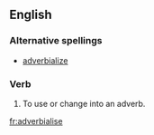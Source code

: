 ==English==

===Alternative spellings===
*[[adverbialize]]

===Verb===
{{en-verb|adverbialises|adverbialising|adverbialised|adverbialised}}

# To use or change into an adverb.

[[fr:adverbialise]]